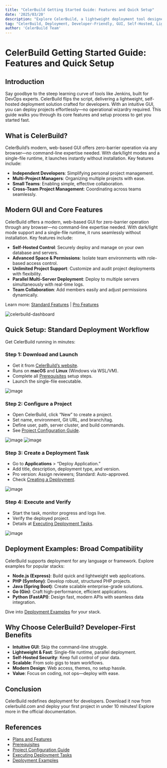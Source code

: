 ```yaml
---
title: "CelerBuild Getting Started Guide: Features and Quick Setup"
date: '2025/03/20'
description: "Explore CelerBuild, a lightweight deployment tool designed for developers, featuring a modern GUI and robust capabilities. This guide outlines its key features and standard deployment workflow."
tag: "CelerBuild, Deployment, Developer-Friendly, GUI, Self-Hosted, Lightweight"
author: 'CelerBuild Team'
---
```


# CelerBuild Getting Started Guide: Features and Quick Setup


## Introduction
Say goodbye to the steep learning curve of tools like Jenkins, built for DevOps experts. CelerBuild flips the script, delivering a lightweight, self-hosted deployment solution crafted for developers. With an intuitive GUI, you can deploy projects effortlessly—no operational wizardry required. This guide walks you through its core features and setup process to get you started fast.

## What is CelerBuild?
CelerBuild’s modern, web-based GUI offers zero-barrier operation via any browser—no command-line expertise needed. With dark/light modes and a single-file runtime, it launches instantly without installation. Key features include:
- **Independent Developers**: Simplifying personal project management.
- **Multi-Project Managers**: Organizing multiple projects with ease.
- **Small Teams**: Enabling simple, effective collaboration.
- **Cross-Team Project Management**: Coordinating across teams seamlessly.

## Modern GUI and Core Features
CelerBuild offers a modern, web-based GUI for zero-barrier operation through any browser—no command-line expertise needed. With dark/light mode support and a single-file runtime, it runs seamlessly without installation. Key features include:

- **Self-Hosted Control**: Securely deploy and manage on your own database and servers.
- **Advanced Space & Permissions**: Isolate team environments with role-based access control.
- **Unlimited Project Support**: Customize and audit project deployments with flexibility.
- **Parallel Multi-Server Deployment**: Deploy to multiple servers simultaneously with real-time logs.
- **Team Collaboration**: Add members easily and adjust permissions dynamically.

Learn more: [Standard Features](https://celerbuild.com/standard-features) | [Pro Features](https://celerbuild.com/pro-features)

![celerbuild-dashboard](https://github.com/user-attachments/assets/529a4bc4-7028-4e0a-aa04-11b7480c1d64)

## Quick Setup: Standard Deployment Workflow
Get CelerBuild running in minutes:

### Step 1: Download and Launch
- Get it from [CelerBuild’s website](https://celerbuild.com/download).
- Runs on **macOS** and **Linux** (Windows via WSL/VM).
- Complete all [Prerequisites](https://celerbuild.com/docs/prerequisites) setup steps.
- Launch the single-file executable.

![image](https://github.com/user-attachments/assets/a3fcd52a-8cb6-476b-b746-40738c15262e)

### Step 2: Configure a Project
- Open CelerBuild, click “New” to create a project.
- Set name, environment, Git URL, and branch/tag.
- Define user, path, server cluster, and build commands.
- See [Project Configuration Guide](https://celerbuild.com/docs/user-guide/project-configuration).

![image](https://github.com/user-attachments/assets/424adf62-bfb7-4382-944b-619802ecb5a4)
![image](https://github.com/user-attachments/assets/236e21be-da30-40e2-b7ec-f8851c8ebe8a)

### Step 3: Create a Deployment Task
- Go to **Applications** > “Deploy Application.”
- Add title, description, deployment type, and version.
- Pro version: Assign reviewers; Standard: Auto-approved.
- Check [Creating a Deployment](https://celerbuild.com/docs/user-guide/creating-deployment).

![image](https://github.com/user-attachments/assets/b905c227-7e65-4b31-9b06-de421be5bea3)

### Step 4: Execute and Verify
- Start the task, monitor progress and logs live.
- Verify the deployed project.
- Details at [Executing Deployment Tasks](https://celerbuild.com/docs/user-guide/execute-deployment-task).

![image](https://github.com/user-attachments/assets/3310df3b-62fa-4b85-81da-fdca5bd7edee)

## Deployment Examples: Broad Compatibility
CelerBuild supports deployment for any language or framework. Explore examples for popular stacks:

- **Node.js (Express)**: Build quick and lightweight web applications.
- **PHP (Symfony)**: Develop robust, structured PHP projects.
- **Java (Spring Boot)**: Create scalable enterprise-grade solutions.
- **Go (Gin)**: Craft high-performance, efficient applications.
- **Python (FastAPI)**: Design fast, modern APIs with seamless data integration.

Dive into [Deployment Examples](https://celerbuild.com/docs/deployment-examples) for your stack.

## Why Choose CelerBuild? Developer-First Benefits
- **Intuitive GUI**: Skip the command-line struggle.
- **Lightweight & Fast**: Single-file runtime, parallel deployment.
- **Self-Hosted Security**: Keep full control of your data.
- **Scalable**: From solo gigs to team workflows.
- **Modern Design**: Web access, themes, no setup hassle.
- **Value**: Focus on coding, not ops—deploy with ease.

## Conclusion
CelerBuild redefines deployment for developers. Download it now from celerbuild.com and deploy your first project in under 10 minutes! Explore more in the official documentation.

## References
- [Plans and Features](https://celerbuild.com/docs/plans-and-features/plans)
- [Prerequisites](https://celerbuild.com/docs/prerequisites)
- [Project Configuration Guide](https://celerbuild.com/docs/user-guide/project-configuration)
- [Executing Deployment Tasks](https://celerbuild.com/docs/user-guide/execute-deployment-task)
- [Deployment Examples](https://celerbuild.com/docs/deployment-examples)
